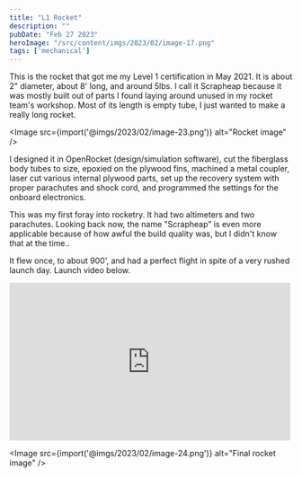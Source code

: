 ```yaml
---
title: "L1 Rocket"
description: ""
pubDate: "Feb 27 2023"
heroImage: "/src/content/imgs/2023/02/image-17.png"
tags: ['mechanical']
---
```



This is the rocket that got me my Level 1 certification in May 2021. It is about 2" diameter, about 8' long, and around 5lbs. I call it Scrapheap because it was mostly built out of parts I found laying around unused in my rocket team's workshop. Most of its length is empty tube, I just wanted to make a really long rocket.

<Image src={import('@imgs/2023/02/image-23.png')} alt="Rocket image" />

I designed it in OpenRocket (design/simulation software), cut the fiberglass body tubes to size, epoxied on the plywood fins, machined a metal coupler, laser cut various internal plywood parts, set up the recovery system with proper parachutes and shock cord, and programmed the settings for the onboard electronics.

This was my first foray into rocketry. It had two altimeters and two parachutes. Looking back now, the name "Scrapheap" is even more applicable because of how awful the build quality was, but I didn't know that at the time..

It flew once, to about 900', and had a perfect flight in spite of a very rushed launch day. Launch video below.

<iframe 
    width="500" 
    height="281" 
    src="https://www.youtube.com/embed/Nb1dc7w1jTs" 
    title="L1 launch"
    frameborder="0" 
    allow="accelerometer; autoplay; clipboard-write; encrypted-media; gyroscope; picture-in-picture; web-share" 
    allowfullscreen
></iframe>

<Image src={import('@imgs/2023/02/image-24.png')} alt="Final rocket image" />